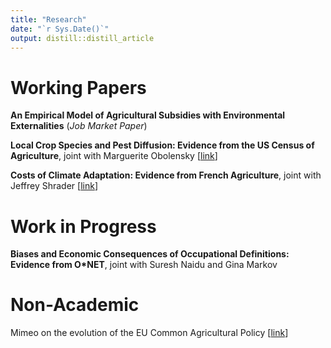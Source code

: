 ```yaml
---
title: "Research"
date: "`r Sys.Date()`"
output: distill::distill_article
---
```


# Working Papers

**An Empirical Model of Agricultural Subsidies with Environmental Externalities** (*Job Market Paper*)

**Local Crop Species and Pest Diffusion: Evidence from the US Census of Agriculture**, joint with Marguerite Obolensky [[link](Crop_Diversity.pdf)]

**Costs of Climate Adaptation: Evidence from French Agriculture**, joint with Jeffrey Shrader [[link](Costs_of_Adaptation_in_Agriculture.pdf)]

# Work in Progress

**Biases and Economic Consequences of Occupational Definitions: Evidence from O\*NET**, joint with Suresh Naidu and Gina Markov

# Non-Academic

Mimeo on the evolution of the EU Common Agricultural Policy [[link](CAP_subsidies.pdf)]
